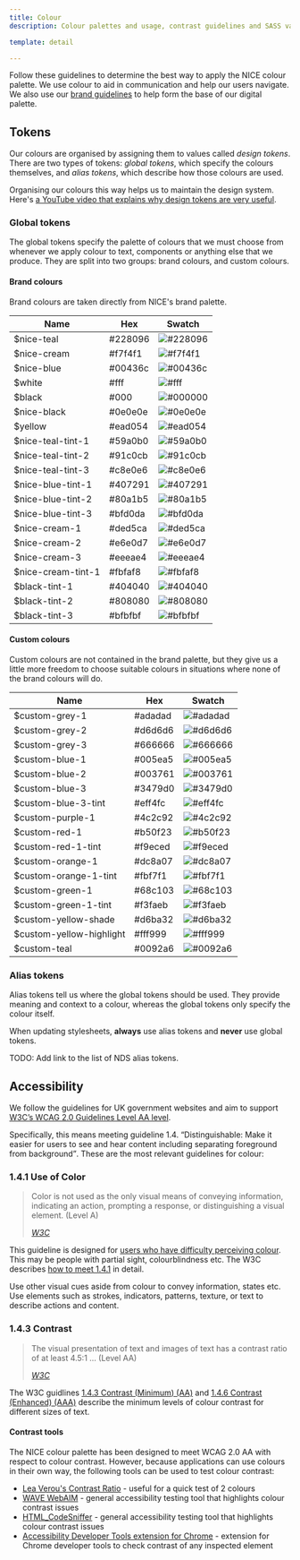 ```yaml
---
title: Colour
description: Colour palettes and usage, contrast guidelines and SASS variables

template: detail

---
```


Follow these guidelines to determine the best way to apply the NICE colour palette. We use colour to aid in communication and help our users navigate. We also use our [brand guidelines](https://www.nice.org.uk/brand/colour-palette) to help form the base of our digital palette.

## Tokens

Our colours are organised by assigning them to values called *design tokens*. There are two types of tokens: *global tokens*, which specify the colours themselves, and *alias tokens*, which describe how those colours are used.

Organising our colours this way helps us to maintain the design system. Here's [a YouTube video that explains why design tokens are very useful](https://www.youtube.com/watch?v=wtTstdiBuUk).

### Global tokens

The global tokens specify the palette of colours that we must choose from whenever we apply colour to text, components or anything else that we produce.
They are split into two groups: brand colours, and custom colours.

#### Brand colours

Brand colours are taken directly from NICE's brand palette.

| Name | Hex | Swatch |
| - | - | - |
| $nice-teal | #228096 | ![#228096](https://via.placeholder.com/70x20/228096/228096.png) |
| $nice-cream | #f7f4f1 | ![#f7f4f1](https://via.placeholder.com/70x20/f7f4f1/f7f4f1.png) |
| $nice-blue | #00436c | ![#00436c](https://via.placeholder.com/70x20/00436c/00436c.png) |
| $white | #fff | ![#fff](https://via.placeholder.com/70x20/fff/fff.png) |
| $black | #000 | ![#000000](https://via.placeholder.com/70x20/000000/000000.png) |
| $nice-black | #0e0e0e | ![#0e0e0e](https://via.placeholder.com/70x20/0e0e0e/0e0e0e.png) |
| $yellow | #ead054 | ![#ead054](https://via.placeholder.com/70x20/ead054/ead054.png) |
| $nice-teal-tint-1 | #59a0b0 | ![#59a0b0](https://via.placeholder.com/70x20/59a0b0/59a0b0.png) |
| $nice-teal-tint-2 | #91c0cb | ![#91c0cb](https://via.placeholder.com/70x20/91c0cb/91c0cb.png) |
| $nice-teal-tint-3 | #c8e0e6 | ![#c8e0e6](https://via.placeholder.com/70x20/c8e0e6/c8e0e6.png) |
| $nice-blue-tint-1 | #407291 | ![#407291](https://via.placeholder.com/70x20/407291/407291.png) |
| $nice-blue-tint-2 | #80a1b5 | ![#80a1b5](https://via.placeholder.com/70x20/80a1b5/80a1b5.png) |
| $nice-blue-tint-3 | #bfd0da | ![#bfd0da](https://via.placeholder.com/70x20/bfd0da/bfd0da.png) |
| $nice-cream-1 | #ded5ca | ![#ded5ca](https://via.placeholder.com/70x20/ded5ca/ded5ca.png) |
| $nice-cream-2 | #e6e0d7 | ![#e6e0d7](https://via.placeholder.com/70x20/e6e0d7/e6e0d7.png) |
| $nice-cream-3 | #eeeae4 | ![#eeeae4](https://via.placeholder.com/70x20/eeeae4/eeeae4.png) |
| $nice-cream-tint-1 | #fbfaf8 | ![#fbfaf8](https://via.placeholder.com/70x20/fbfaf8/fbfaf8.png) |
| $black-tint-1 | #404040 | ![#404040](https://via.placeholder.com/70x20/404040/404040.png) |
| $black-tint-2 | #808080 | ![#808080](https://via.placeholder.com/70x20/808080/808080.png) |
| $black-tint-3 | #bfbfbf | ![#bfbfbf](https://via.placeholder.com/70x20/bfbfbf/bfbfbf.png) |


#### Custom colours

Custom colours are not contained in the brand palette, but they give us a little more freedom
to choose suitable colours in situations where none of the brand colours will do.

| Name | Hex | Swatch |
| - | - | - |
| $custom-grey-1 | #adadad | ![#adadad](https://via.placeholder.com/70x20/adadad/adadad.png) |
| $custom-grey-2 | #d6d6d6 | ![#d6d6d6](https://via.placeholder.com/70x20/d6d6d6/d6d6d6.png) |
| $custom-grey-3 | #666666 | ![#666666](https://via.placeholder.com/70x20/666666/666666.png) |
| $custom-blue-1 | #005ea5 | ![#005ea5](https://via.placeholder.com/70x20/005ea5/005ea5.png) |
| $custom-blue-2 | #003761 | ![#003761](https://via.placeholder.com/70x20/003761/003761.png) |
| $custom-blue-3 | #3479d0 | ![#3479d0](https://via.placeholder.com/70x20/3479d0/3479d0.png) |
| $custom-blue-3-tint | #eff4fc | ![#eff4fc](https://via.placeholder.com/70x20/eff4fc/eff4fc.png) |
| $custom-purple-1 | #4c2c92 | ![#4c2c92](https://via.placeholder.com/70x20/4c2c92/4c2c92.png) |
| $custom-red-1 | #b50f23 | ![#b50f23](https://via.placeholder.com/70x20/b50f23/b50f23.png) |
| $custom-red-1-tint | #f9eced | ![#f9eced](https://via.placeholder.com/70x20/f9eced/f9eced.png) |
| $custom-orange-1 | #dc8a07 | ![#dc8a07](https://via.placeholder.com/70x20/dc8a07/dc8a07.png) |
| $custom-orange-1-tint | #fbf7f1 | ![#fbf7f1](https://via.placeholder.com/70x20/fbf7f1/fbf7f1.png) |
| $custom-green-1 | #68c103 | ![#68c103](https://via.placeholder.com/70x20/68c103/68c103.png) |
| $custom-green-1-tint | #f3faeb | ![#f3faeb](https://via.placeholder.com/70x20/f3faeb/f3faeb.png) |
| $custom-yellow-shade | #d6ba32 | ![#d6ba32](https://via.placeholder.com/70x20/d6ba32/d6ba32.png) |
| $custom-yellow-highlight | #fff999 | ![#fff999](https://via.placeholder.com/70x20/fff999/fff999.png) |
| $custom-teal | #0092a6 | ![#0092a6](https://via.placeholder.com/70x20/0092a6/0092a6.png) |

### Alias tokens

Alias tokens tell us where the global tokens should be used. They provide meaning and context to a colour, whereas the global tokens only specify the colour itself.

When updating stylesheets, **always** use alias tokens and **never** use global tokens.

TODO: Add link to the list of NDS alias tokens.

## Accessibility

We follow the guidelines for UK government websites and aim to support [W3C’s WCAG 2.0 Guidelines Level AA level](https://www.w3.org/TR/WCAG20/).

Specifically, this means meeting guideline 1.4. <q>Distinguishable: Make it easier for users to see and hear content including separating foreground from background</q>. These are the most relevant guidelines for colour:

### 1.4.1 Use of Color

<blockquote class="quote">
	<p>
		Color is not used as the only visual means of conveying information,
		indicating an action, prompting a response, or distinguishing a visual
		element. (Level A)
	</p>
	<footer>
		<cite>
			<a href="https://www.w3.org/TR/WCAG/#visual-audio-contrast-without-color">
				W3C
			</a>
		</cite>
	</footer>
</blockquote>

This guideline is designed for [users who have difficulty perceiving colour](https://www.w3.org/TR/UNDERSTANDING-WCAG20/visual-audio-contrast-without-color.html#visual-audio-contrast-without-color-65-head). This may be people with partial sight, colourblindness etc. The W3C describes [how to meet 1.4.1](http://www.w3.org/WAI/WCAG20/quickref/#qr-visual-audio-contrast-without-color) in detail.

Use other visual cues aside from colour to convey information, states etc. Use elements such as strokes, indicators, patterns, texture, or text to describe actions and content.

### 1.4.3 Contrast

<blockquote class="quote">
	<p>
		The visual presentation of text and images of text has a contrast ratio of
		at least 4.5:1 &hellip; (Level AA)
	</p>
	<footer>
		<cite>
			<a href="https://www.w3.org/TR/WCAG/#visual-audio-contrast-contrast">
				W3C
			</a>
		</cite>
	</footer>
</blockquote>

The W3C guidlines [1.4.3 Contrast (Minimum) (AA)](https://www.w3.org/TR/2008/REC-WCAG20-20081211/#visual-audio-contrast-contrast) and [1.4.6 Contrast (Enhanced) (AAA)](https://www.w3.org/TR/2008/REC-WCAG20-20081211/#visual-audio-contrast7) describe the minimum levels of colour contrast for different sizes of text.

#### Contrast tools

The NICE colour palette has been designed to meet WCAG 2.0 AA with respect to colour contrast. However, because applications can use colours in their own way, the following tools can be used to test colour contrast:

- [Lea Verou's Contrast Ratio](http://leaverou.github.io/contrast-ratio/) - useful for a quick test of 2 colours
- [WAVE WebAIM](http://wave.webaim.org/extension/) - general accessibility testing tool that highlights colour contrast issues
- [HTML_CodeSniffer](http://squizlabs.github.io/HTML_CodeSniffer/) - general accessibility testing tool that highlights colour contrast issues
- [Accessibility Developer Tools extension for Chrome](https://chrome.google.com/webstore/detail/accessibility-developer-t/fpkknkljclfencbdbgkenhalefipecmb?hl=en) - extension for Chrome developer tools to check contrast of any inspected element
